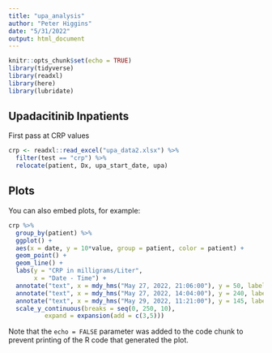```yaml
---
title: "upa_analysis"
author: "Peter Higgins"
date: "5/31/2022"
output: html_document
---
```


```r
knitr::opts_chunk$set(echo = TRUE)
library(tidyverse)
library(readxl)
library(here)
library(lubridate)
```

## Upadacitinib Inpatients

First pass at CRP values

```r
crp <- readxl::read_excel("upa_data2.xlsx") %>%
  filter(test == "crp") %>% 
  relocate(patient, Dx, upa_start_date, upa)

```

##  Plots

You can also embed plots, for example:

```r
crp %>% 
  group_by(patient) %>% 
  ggplot() +
  aes(x = date, y = 10*value, group = patient, color = patient) +
  geom_point() +
  geom_line() +
  labs(y = "CRP in milligrams/Liter",
       x = "Date - Time") +
  annotate("text", x = mdy_hms("May 27, 2022, 21:06:00"), y = 50, label= "Upa start", color = "blue"  ) +
  annotate("text", x = mdy_hms("May 27, 2022, 14:04:00"), y = 240, label= "Upa start", color = "forestgreen") +
  annotate("text", x = mdy_hms("May 29, 2022, 11:21:00"), y = 145, label= "Upa start", color = "red") +
  scale_y_continuous(breaks = seq(0, 250, 10),
          expand = expansion(add = c(3,5))) 
```

Note that the `echo = FALSE` parameter was added to the code chunk to prevent printing of the R code that generated the plot.
